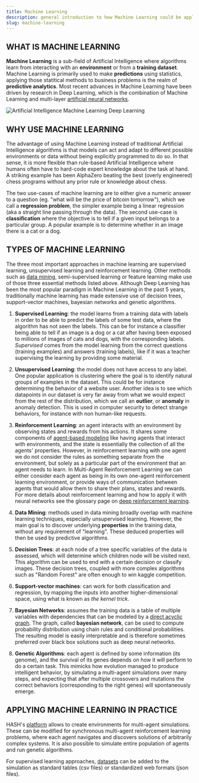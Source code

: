 ```yaml
---
title: Machine Learning
description: general introduction to how Machine Learning could be applied in the context of multi-agent simulations
slug: machine-learning
---
```


## WHAT IS MACHINE LEARNING

**Machine Learning** is a sub-field of Artificial Intelligence where algorithms learn from interacting with an **environment** or from a **training dataset**. Machine Learning is primarily used to make **predictions** using statistics, applying those statitical methods to business problems is the realm of **predictive analytics**. Most recent advances in Machine Learning have been driven by research in Deep Learning, which is the combination of Machine Learning and multi-layer [artificial neural networks](https://hash.ai/wiki/neural-nets).

![Artificial Intelligence Machine Learning Deep Learning](https://upload.wikimedia.org/wikipedia/commons/thumb/f/fe/Fig-X_All_ML_as_a_subfield_of_AI.jpg/800px-Fig-X_All_ML_as_a_subfield_of_AI.jpg)

## WHY USE MACHINE LEARNING

The advantage of using Machine Learning instead of traditional Artificial Intelligence algorithms is that models can act and adapt to different possible environments or data without being explicitly programmed to do so. In that sense, it is more flexible than rule-based Artificial Intelligence where humans often have to hard-code expert knowledge about the task at hand. A striking example has been AlphaZero beating the best (overly engineered) chess programs without any prior rule or knowledge about chess.

The two use-cases of machine learning are to either give a numeric answer to a question (eg. "what will be the price of bitcoin tomorrow"), which we call a **regression problem**, the simpler example being a linear regression (aka a straight line passing through the data). The second use-case is **classification** where the objective is to tell if a given input belongs to a particular group. A popular example is to determine whether in an image there is a cat or a dog.

## TYPES OF MACHINE LEARNING

The three most important approaches in machine learning are supervised learning, unsupervised learning and reinforcement learning. Other methods such as [data mining](https://hash.ai/wiki/data-mining), semi-supervised learning or feature learning make use of those three essential methods listed above. Although Deep Learning has been the most popular paradigm in Machine Learning in the past 5 years, traditionally machine learning has made extensive use of decision trees, support-vector machines, bayesian networks and genetic algorithms. 

1. **Supervised Learning**: the model learns from a training data with labels in order to be able to predict the labels of some test data, where the algorithm has not seen the labels. This can be for instance a classifier being able to tell if an image is a dog or a cat after having been exposed to millions of images of cats and dogs, with the corresponding labels. _Supervised_ comes from the model learning from the correct questions (training examples) and answers (training labels), like if it was a teacher supervising the learning by providing some material.

2. **Unsupervised Learning**: the model does not have access to any label. One popular application is clustering where the goal is to identify natural groups of examples in the dataset. This could be for instance determining the behavior of a website user. Another idea is to see which datapoints in our dataset is very far away from what we would expect from the rest of the distribution, which we call an **outlier**, or **anomaly** in anomaly detection. This is used in computer security to detect strange behaviors, for instance with non human-like requests.

3. **Reinforcement Learning**: an agent interacts with an environment by observing states and rewards from his actions. It shares some components of [agent-based modeling](https://hash.ai/wiki/agent-based-modeling) like having agents that interact with environments, and the state is essentially the collection of all the agents' properties. However, in reinforcement learning with one agent we do not consider the rules as something separate from the environment, but solely as a particular part of the environment that an agent needs to learn. In Multi-Agent Reinforcement Learning we can either consider each agent as being in its own one-agent reinforcement learning environment, or provide ways of communication between agents that would allow them to share their plans, states and rewards. For more details about reinforcement learning and how to apply it with neural networks see the glossary page on [deep reinforcement learning](https://hash.ai/wiki/deep-reinforcement-learning).

4. **Data Mining**: methods used in data mining broadly overlap with machine learning techniques, especially unsupervised learning. However, the main goal is to discover underlying **properties** in the training data, without any requirement of "learning". These deduced properties will then be used by predictive algorithms.

5. **Decision Trees**: at each node of a tree specific variables of the data is assessed, which will determine which children node will be visited next. This algorithm can be used to end with a certain decision or classify images. These decision trees, coupled with more complex algorithms such as "Random Forest" are often enough to win kaggle competition.

6. **Support-vector machines**: can work for both classification and regression, by mapping the inputs into another higher-dimensional space, using what is known as _the kernel trick_.

7. **Bayesian Networks**: assumes the training data is a table of multiple variables with dependencies that can be modeled by a [direct acyclic graph](https://hash.ai/wiki/dag). The graph, called **bayesian network**, can be used to compute probability distribution using chain rules and conditional probabilities. The resulting model is easily interpretable and is therefore sometimes preferred over black box solutions such as deep neural networks.

8. **Genetic Algorithms**: each agent is defined by some information (its genome), and the survival of its genes depends on how it will perform to do a certain task. This mimicks how evolution managed to produce intelligent behavior, by simulating a multi-agent simulations over many steps, and expecting that after multiple crossovers and mutations the correct behaviors (corresponding to the right genes) will spontaneously emerge.

## APPLYING MACHINE LEARNING IN PRACTICE

HASH's [platform](https://hash.ai/platform) allows to create environments for multi-agent simulations. These can be modified for synchronous multi-agent reinforcement learning problems, where each agent navigates and discovers solutions of arbitrarily complex systems. It is also possible to simulate entire population of agents and run genetic algorithms.

For supervised learning approaches, [datasets](https://docs.hash.ai/core/creating-simulations/datasets) can be added to the simulation as standard tables (csv files) or standardized web formats (json files).